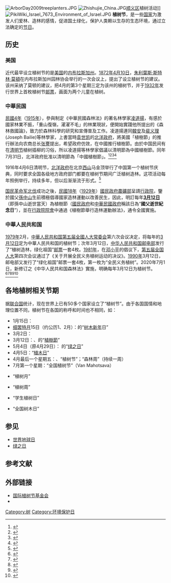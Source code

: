 {{Infobox Holiday
|holiday_name=植樹節
|image= Noun project 6396.svg|right|250px|thumb
|caption=自願者於植樹節植樹
|observedby=許多國家
|date=不同的國家有不同的日期
|celebrations=教育人民植樹的重要性
|originated=[[Nebraska_City,_Nebraska|Nebraska City, Nebraska]]
|type=文化
|significance=紀念樹木
|relatedto=[[日本|日本]][[綠之日|綠之日]]
|nickname=
}}
[[File:ArborDay2009treeplanters.JPG|thumb]]
[[File:Zhishujie_China.JPG|thumb]][[顺义区|顺义区]]植树活动]]
[[File:PikiWiki_Israel_7673_Environment_of_Israel.JPG|thumb]]
'''植树节'''，是一些[[国家|国家]]为激发人们爱林、造林的感情，促进国土绿化，保护人类赖以生存的生态环境，通过立法确定的[[节日|节日]]。

== 历史 ==
=== 美国 ===
近代最早设立植树节的是[[美国|美国]]的[[内布拉斯加州|内布拉斯加州]]。[[1872年|1872年]][[4月10日|4月10日]]，[[朱利葉斯·斯特林·莫頓|朱利葉斯·斯特林·莫頓]]在内布拉斯加州园林协会举行的一次会议上，提出了设立植树节的建议。该州采纳了莫顿的建议，把4月的第3个星期三定为该州的植树节，并于[[1932年|1932年]]发行世界上首枚植树节[[邮票|邮票]]，画面为两个儿童在植树。

=== 中華民国 ===
{{main|植樹節 (3月12日)}}
[[民國4年|民國4年]]（[[1915年|1915年]]），參與制定《中華民國森林法》的著名林學家[[凌道揚|凌道揚]]，有感於國家林業不振，「重山復嶺，濯濯不毛」的林業現狀，便開始實踐他所提出的《森林救國論》，致力於森林科學的研究和宣傳普及工作。凌道揚連同[[韓安|韓安]]及[[裴义理|裴义理]](Joseph Bailie)等林學家，上書當時[[袁世凯|袁世凯]]的[[北洋政府|北洋政府]]，將美國「植樹節」的推行辦法向农商总长[[张謇|张謇]]提出，希望政府仿效，在中國推行植樹節。由於中国民间有在[[清明节|清明节]]植树插柳的习俗，所以凌道揚等林學家倡議以清明節為中國植樹節。同年7月31日，北洋政府批准以清明節為「中國植樹節」。<ref>{{cite news |url=http://news.bandao.cn/news_html/201503/20150316/news_20150316_2511755.shtml |title=「植樹節」首倡者之一淩道揚:十年樹木百年樹人 |publisher=半島都市報 |date=2015-03-16 |accessdate=2018-02-05 |archive-date=2018-02-05 |archive-url=https://web.archive.org/web/20180205185132/http://news.bandao.cn/news_html/201503/20150316/news_20150316_2511755.shtml |dead-url=no }}</ref><ref>{{cite news |url=http://news.bandao.cn/news_html/201503/20150316/news_20150316_2511757.shtml |title=植树节创始人凌道扬:青岛绿化、公园规划的使者 |publisher=半島都市報 |date=2015-03-16 |accessdate=2018-02-05 |archive-date=2018-02-05 |archive-url=https://web.archive.org/web/20180205184717/http://news.bandao.cn/news_html/201503/20150316/news_20150316_2511757.shtml |dead-url=no }}</ref><ref>{{cite news |url=http://ilonggang.sznews.com/jdxl/content/2017-07/26/content_16823875.htm |title=中国近代林业科学先驱凌道扬图片展在布吉开展 |publisher=深圳新闻网 |date=2017-07-26 |accessdate=2018-02-05 |archive-date=2018-02-05 |archive-url=https://web.archive.org/web/20180205184513/http://ilonggang.sznews.com/jdxl/content/2017-07/26/content_16823875.htm |dead-url=no }}</ref><ref>{{Cite web |url=http://gb.chinabroadcast.cn/41/2004/03/12/115@94608.htm |title=今天不该忘记一个人---裴义理 |access-date=2004-07-24 |archive-date=2004-07-24 |archive-url=https://web.archive.org/web/20040724233417/http://gb.chinabroadcast.cn/41/2004/03/12/115@94608.htm |dead-url=no }}</ref>

1916年4月6日清明节，[[北洋政府|北洋政府]]在北京[[西山_(北京)|西山]]马金顶举行了中国第一个植树节庆典，同时要求全国各级地方政府部门都要在植树节期间广泛植树造林。这项活动每年照例举行，持续多年，但以后渐渐流于形式。<ref>{{Cite web |url=http://www.gmw.cn/content/2005-06/10/content_248601.htm |title=中国近代林业的开拓者――韩安 |accessdate=2013-11-20 |archive-date=2014-03-12 |archive-url=https://web.archive.org/web/20140312213533/http://www.gmw.cn/content/2005-06/10/content_248601.htm |dead-url=no }}</ref>

[[国民革命军北伐|国民革命军北伐]]成功之後，[[民國18年|民國18年]]（[[1929年|1929年]]）[[國民政府|國民政府]][[農礦部|農礦部]]呈請[[行政院|行政院]]，鑒於國父[[孫中山|孫中山]]生前積極倡導國家造林運動以改善民生，因此，明訂每年'''[[3月12日|3月12日]]'''（即孫中山逝世當天）為植樹節（[[國民政府|國民政府]]和[[中華民國政府|中華民國政府]]稱該日為“'''國父逝世紀念日'''”），並在[[行政院院會|行政院院會]]中通過《植樹節舉行造林運動辦法》，通令全國實施。

=== 中華人民共和国 ===
{{main|植樹節 (3月12日)}}
[[1979年|1979年]]2月，[[中華人民共和国|中華人民共和国]][[第五届全國人大常委会|第五届全國人大常委会]]第六次会议决定，将每年的[[3月12日|3月12日]]定为中華人民共和国的植树节；次年3月12日，[[中华人民共和国邮电部|中华人民共和国邮电部]]发行了“植树造林，绿化祖国”[[邮票|邮票]]一套4枚。[[1981年|1981年]]，在[[邓小平|邓小平]]的倡议下，[[第五届全国人大|第五届全国人大]]第四次会议通过了《关于开展全民义务植树运动的决议》。[[1990年|1990年]]3月12日，邮电部又发行了“绿化祖国”邮票一套4枚，第一枚为“全民义务植树”。2020年7月1日，新修订之《中华人民共和国森林法》實施，明确每年3月12日为植树节。<ref>{{cite web|url=http://env.people.com.cn/n1/2020/0701/c1010-31766363.html|title=一图读懂新《森林法》　新《中华人民共和国森林法》今起实施|publisher=人民网|date=2020年7月1日|archive-url=https://web.archive.org/web/20200701171027/http://env.people.com.cn/n1/2020/0701/c1010-31766363.html|archive-date=2020年7月1日|dead-url=no|access-date=2020年7月1日}}</ref><ref>{{cite web|url=http://lyj.gd.gov.cn/news/dynamic/content/post_3027462.html|title=新《中华人民共和国森林法》今起实施|publisher=广东省林业局|date=2020年7月1日|archive-url=https://web.archive.org/web/20200701171552/http://lyj.gd.gov.cn/news/dynamic/content/post_3027462.html|archive-date=2020年7月1日|dead-url=no|access-date=2020年7月1日}}</ref><ref>{{cite web|url=http://www.legaldaily.com.cn/government/content/2020-07/01/content_8234791.htm|title=七月新规：公职人员政务处分法施行|publisher=法制网|date=2020年7月1日|archive-url=https://web.archive.org/web/20200701171834/http://www.legaldaily.com.cn/government/content/2020-07/01/content_8234791.htm|archive-date=2020年7月1日|dead-url=no|access-date=2020年7月1日}}</ref><ref>{{cite web|url=https://kepu.gmw.cn/eco/2020-07/01/content_33955447.htm|title=【一图读懂】新修订的《森林法》有哪些变化？|publisher=光明网|date=2020年7月1日|archive-url=https://web.archive.org/web/20200701172037/https://kepu.gmw.cn/eco/2020-07/01/content_33955447.htm|archive-date=2020年7月1日|dead-url=no|access-date=2020年7月1日}}</ref><ref>{{cite web|url=http://www.gdbbs.cc/wap/69201-1.html|title=新《森林法》今天起正式施行！将有这些新变化|publisher=河源新闻|date=2020年7月1日|archive-url=https://web.archive.org/web/20200701172451/http://www.gdbbs.cc/wap/69201-1.html|archive-date=2020年7月1日|dead-url=no|access-date=2020年7月1日}}</ref>

== 各地植树相关节期 ==
据[[联合国|联合国]]统计，现在世界上已有50多个国家设立了“植树节”。由于各国国情和地理位置不同，植树节在各国的称呼和时间也不相同，如：
* 1月15日：{{Flag|Egypt}}
* [[细罢特月|细罢特月]]15日（约公历1、2月）：{{Flag|Israel}}的“[[树木新年|树木新年]]日”
* 3月2日：{{flag|DPRK}}
* 3月12日：{{Flag|ROC}}、{{flag|PRC}}的“[[植樹節_(3月12日)|植樹節]]”
* 5月4日（原4月29日）：{{Flag|Japan}} 的“[[绿之日|绿之日]]”
* 4月5日：{{Flag|ROK}}“[[植木日|植木日]]”
* 4月最后一个星期五：{{Flag|USA}}、{{Flag|Samoa}}“植树节”；{{flag|Canada}}“森林周”（持续一周）
* 7月第一个星期：{{Flag|India}}“全国植树节”（Van Mahotsava）
* {{Flag|Myanmar}}“植树月”
* {{Flag|Yugoslavia}}“植树周”
* {{Flag|Iceland}}“学生植树日”
* {{Flag|France}}“全国树木日”

== 参见 ==
* [[世界地球日|世界地球日]]
* [[绿之日|绿之日]]

== 参考文献 ==
{{Reflist|2}}

== 外部链接==
{{Commonscat|Arbor Day}}
* [http://www.arborday.org 国际植树节基金会]{{Wayback|url=http://www.arborday.org/ |date=20100428143334 }}
* {{gutenberg |no = 17645 |name = Arbor Day Leaves - A Complete Programme For Arbor Day Observance, Including Readings, Recitations, Music, and General Information}}


[[Category:树|Category:树]]
[[Category:环境保护日|Category:环境保护日]]